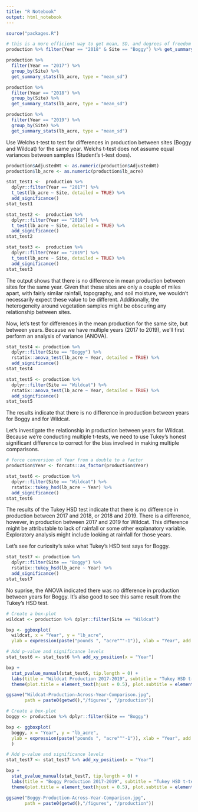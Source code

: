 ```yaml
---
title: "R Notebook"
output: html_notebook
---
```

```r
source("packages.R")
```

```r
# this is a more efficient way to get mean, SD, and degrees of freedom
production %>% filter(Year == "2018" & Site == "Boggy") %>% get_summary_stats(AdjustedWt, type = "mean_sd")
```

```r
production %>% 
  filter(Year == "2017") %>% 
  group_by(Site) %>% 
  get_summary_stats(lb_acre, type = "mean_sd")

production %>% 
  filter(Year == "2018") %>% 
  group_by(Site) %>% 
  get_summary_stats(lb_acre, type = "mean_sd")

production %>% 
  filter(Year == "2019") %>% 
  group_by(Site) %>% 
  get_summary_stats(lb_acre, type = "mean_sd")
```
Use Welchs t-test to test for differences in production between sites (Boggy and Wildcat) for the same year. Welchs t-test does not assume equal variances between samples (Student's t-test does). 
```r
production$AdjustedWt <- as.numeric(production$AdjustedWt)
production$lb_acre <- as.numeric(production$lb_acre)

stat_test1 <-  production %>% 
  dplyr::filter(Year == "2017") %>% 
  t_test(lb_acre ~ Site, detailed = TRUE) %>%  
  add_significance()
stat_test1

stat_test2 <-  production %>% 
  dplyr::filter(Year == "2018") %>% 
  t_test(lb_acre ~ Site, detailed = TRUE) %>%  
  add_significance()
stat_test2

stat_test3 <-  production %>% 
  dplyr::filter(Year == "2019") %>% 
  t_test(lb_acre ~ Site, detailed = TRUE) %>%  
  add_significance()
stat_test3
```
The output shows that there is no difference in mean production between sites for the same year. Given that these sites are only a couple of miles apart, with fairly similar rainfall, topography, and soil moisture, we wouldn't necessarily expect these value to be different. Additionally, the heterogeneity around vegetation samples might be obscuring any relationship between sites.

Now, let's test for differences in the mean production for the same site, but between years. Because we have multiple years (2017 to 2019), we'll first perform an analysis of variance (ANOVA).
```r
stat_test4 <- production %>% 
  dplyr::filter(Site == "Boggy") %>% 
  rstatix::anova_test(lb_acre ~ Year, detailed = TRUE) %>% 
  add_significance()
stat_test4

stat_test5 <- production %>% 
  dplyr::filter(Site == "Wildcat") %>% 
  rstatix::anova_test(lb_acre ~ Year, detailed = TRUE) %>% 
  add_significance()
stat_test5
```
The results indicate that there is no difference in production between years for Boggy and for Wildcat.

Let's investigate the relationship in production between years for Wildcat. Because we're conducting multiple t-tests, we need to use Tukey's honest significant difference to correct for the bias involved in making multiple comparisons.
```r
# force conversion of Year from a double to a factor
production$Year <- forcats::as_factor(production$Year)

stat_test6 <- production %>% 
  dplyr::filter(Site == "Wildcat") %>%
  rstatix::tukey_hsd(lb_acre ~ Year) %>%
  add_significance()
stat_test6
```
The results of the Tukey HSD test indicate that there is no difference in production between 2017 and 2018, or 2018 and 2019. There is a difference, however, in production between 2017 and 2019 for Wildcat. This difference might be attributable to lack of rainfall or some other explanatory variable. Exploratory analysis might include looking at rainfall for those years.

Let's see for curiosity's sake what Tukey's HSD test says for Boggy.
```r
stat_test7 <- production %>% 
  dplyr::filter(Site == "Boggy") %>%
  rstatix::tukey_hsd(lb_acre ~ Year) %>%
  add_significance()
stat_test7
```
No suprise, the ANOVA indicated there was no difference in production between years for Boggy. It's also good to see this same result from the Tukey's HSD test.

```r
# Create a box-plot
wildcat <- production %>% dplyr::filter(Site == "Wildcat")

bxp <- ggboxplot(
  wildcat, x = "Year", y = "lb_acre", 
  ylab = expression(paste("pounds ", "acre"^"-1")), xlab = "Year", add = "jitter")

# Add p-value and significance levels
stat_test6 <- stat_test6 %>% add_xy_position(x = "Year")

bxp +
  stat_pvalue_manual(stat_test6, tip.length = 0) +
  labs(title = "Wildcat Production 2017-2019", subtitle = "Tukey HSD t-test") +
  theme(plot.title = element_text(hjust = 0.5), plot.subtitle = element_text(hjust = 0.5))

ggsave("Wildcat-Production-Across-Year-Comparison.jpg", 
       path = paste0(getwd(),"/figures", "/production"))
```

```r
# Create a box-plot
boggy <- production %>% dplyr::filter(Site == "Boggy")

bxp <- ggboxplot(
  boggy, x = "Year", y = "lb_acre", 
  ylab = expression(paste("pounds ", "acre"^"-1")), xlab = "Year", add = "jitter",
  )

# Add p-value and significance levels
stat_test7 <- stat_test7 %>% add_xy_position(x = "Year")

bxp +
  stat_pvalue_manual(stat_test7, tip.length = 0) +
  labs(title = "Boggy Production 2017-2019", subtitle = "Tukey HSD t-test") +
  theme(plot.title = element_text(hjust = 0.5), plot.subtitle = element_text(hjust = 0.5))

ggsave("Boggy-Production-Across-Year-Comparison.jpg", 
       path = paste0(getwd(),"/figures", "/production"))
```
